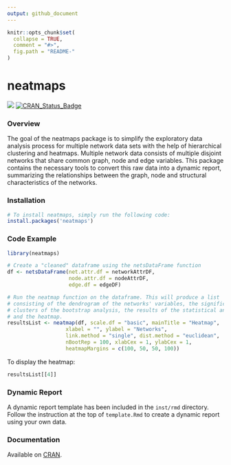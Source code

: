 ---
output: github_document
---

<!-- README.md is generated from README.Rmd. Please edit that file -->

```{r, echo = FALSE}
knitr::opts_chunk$set(
  collapse = TRUE,
  comment = "#>",
  fig.path = "README-"
)
```

# neatmaps

[![](https://cranlogs.r-pkg.org/badges/grand-total/neatmaps)](https://CRAN.R-project.org/package=neatmaps) [![CRAN\_Status\_Badge](http://www.r-pkg.org/badges/version/neatmaps)](https://CRAN.R-project.org/package=neatmaps)

### Overview

The goal of the neatmaps package is to simplify the exploratory data analysis process for multiple network data sets with the help of hierarchical clustering and heatmaps. Multiple network data consists of multiple disjoint networks that share common graph, node and edge variables. This package contains the necessary tools to convert this raw data into a dynamic report, summarizing the relationships between the graph, node and structural characteristics of the networks.

### Installation

``` {r, eval=FALSE}
# To install neatmaps, simply run the following code:
install.packages('neatmaps')
```

### Code Example

```{r, eval=FALSE}
library(neatmaps)

# Create a "cleaned" dataframe using the netsDataFrame function
df <- netsDataFrame(net.attr.df = networkAttrDF,
                    node.attr.df = nodeAttrDF,
                    edge.df = edgeDF)

# Run the neatmap function on the dataframe. This will produce a list
# consisting of the dendrogram of the networks' variables, the significant
# clusters of the bootstrap analysis, the results of the statistical analysis
# and the heatmap.
resultsList <- neatmap(df, scale.df = "basic", mainTitle = "Heatmap", 
                   xlabel = "", ylabel = "Networks",
                   link.method = "single", dist.method = "euclidean",
                   nBootRep = 100, xlabCex = 1, ylabCex = 1,
                   heatmapMargins = c(100, 50, 50, 100))
```

To display the heatmap:
```{r, eval=FALSE}
resultsList[[4]]
```


### Dynamic Report

A dynamic report template has been included in the `inst/rmd` directory. Follow the instruction at the top of `template.Rmd` to create a dynamic report using your own data.

### Documentation

Available on [CRAN](https://CRAN.R-project.org/package=neatmaps/neatmaps.pdf).
